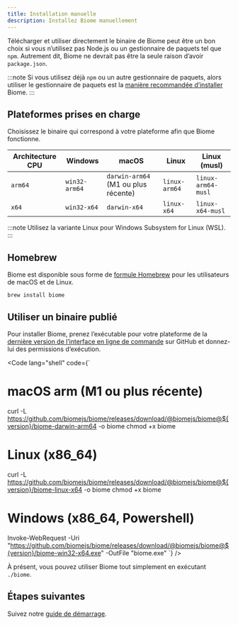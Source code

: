 ```yaml
---
title: Installation manuelle
description: Installez Biome manuellement
---
```



Télécharger et utiliser directement le binaire de Biome peut être un bon choix si vous n’utilisez pas Node.js ou un gestionnaire de paquets tel que `npm`.
Autrement dit, Biome ne devrait pas être la seule raison d’avoir `package.json`.

:::note
Si vous utilisez déjà `npm` ou un autre gestionnaire de paquets, alors utiliser le gestionnaire de paquets est la [manière recommandée d’installer](/fr/guides/getting-started#installation) Biome.
:::

## Plateformes prises en charge

Choisissez le binaire qui correspond à votre plateforme afin que Biome fonctionne.

| Architecture CPU | Windows       | macOS                               | Linux         | Linux (musl)       |
| ---------------- | ------------- | ----------------------------------- | ------------- | ------------------ |
| `arm64`          | `win32-arm64` | `darwin-arm64` (M1 ou plus récente) | `linux-arm64` | `linux-arm64-musl` |
| `x64`            | `win32-x64`   | `darwin-x64`                        | `linux-x64`   | `linux-x64-musl`   |

:::note
Utilisez la variante Linux pour Windows Subsystem for Linux (WSL).
:::

## Homebrew

Biome est disponible sous forme de [formule Homebrew](https://formulae.brew.sh/formula/biome) pour les utilisateurs de macOS et de Linux.

```shell
brew install biome
```

## Utiliser un binaire publié

Pour installer Biome, prenez l’exécutable pour votre plateforme de la [dernière version de l’interface en ligne de commande](https://github.com/biomejs/biome/releases) sur GitHub et donnez-lui des permissions d’exécution.

<Code lang="shell" code={`
# macOS arm (M1 ou plus récente)
curl -L https://github.com/biomejs/biome/releases/download/@biomejs/biome@${version}/biome-darwin-arm64 -o biome
chmod +x biome

# Linux (x86_64)
curl -L https://github.com/biomejs/biome/releases/download/@biomejs/biome@${version}/biome-linux-x64 -o biome
chmod +x biome

# Windows (x86_64, Powershell)
Invoke-WebRequest -Uri "https://github.com/biomejs/biome/releases/download/@biomejs/biome@${version}/biome-win32-x64.exe" -OutFile "biome.exe"
`} />

À présent, vous pouvez utiliser Biome tout simplement en exécutant `./biome`.

## Étapes suivantes

Suivez notre [guide de démarrage](/fr/guides/getting-started/).
